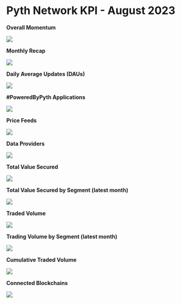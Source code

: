 # Pyth Network KPI - August 2023

**Overall Momentum**

![](../../../../images/kpi/august-23/pyth-momentum-aug-23.jpg)

**Monthly Recap**

![](../../../../images/kpi/august-23/pyth-aug-23.jpg)

**Daily Average Updates (DAUs)**

![](../../../../images/kpi/august-23/aug-23-daily-average-updates.jpg)

**#PoweredByPyth Applications**

![](../../../../images/kpi/august-23/aug-23-apps-integrations.jpg)

**Price Feeds**

![](../../../../images/kpi/august-23/aug-23-price-feeds.jpg)

**Data Providers**

![](../../../../images/kpi/august-23/aug-23-data-providers.jpg)

**Total Value Secured**

![](../../../../images/kpi/august-23/aug-23-all-chain-tvs.jpg)

**Total Value Secured by Segment (latest month)**

![](../../../../images/kpi/august-23/aug-23-dapps-tvs.jpg)

**Traded Volume**

![](../../../../images/kpi/august-23/aug-23-all-chain-volume.jpg)

**Trading Volume by Segment (latest month)**

![](../../../../images/kpi/august-23/aug-23-trading-volume.jpg)

**Cumulative Traded Volume**

![](../../../../images/kpi/august-23/aug-23-traded-volume.jpg)

**Connected Blockchains**

![](../../../../images/kpi/august-23/aug-23-connected-blockchains.jpg)
